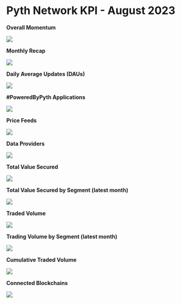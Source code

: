 # Pyth Network KPI - August 2023

**Overall Momentum**

![](../../../../images/kpi/august-23/pyth-momentum-aug-23.jpg)

**Monthly Recap**

![](../../../../images/kpi/august-23/pyth-aug-23.jpg)

**Daily Average Updates (DAUs)**

![](../../../../images/kpi/august-23/aug-23-daily-average-updates.jpg)

**#PoweredByPyth Applications**

![](../../../../images/kpi/august-23/aug-23-apps-integrations.jpg)

**Price Feeds**

![](../../../../images/kpi/august-23/aug-23-price-feeds.jpg)

**Data Providers**

![](../../../../images/kpi/august-23/aug-23-data-providers.jpg)

**Total Value Secured**

![](../../../../images/kpi/august-23/aug-23-all-chain-tvs.jpg)

**Total Value Secured by Segment (latest month)**

![](../../../../images/kpi/august-23/aug-23-dapps-tvs.jpg)

**Traded Volume**

![](../../../../images/kpi/august-23/aug-23-all-chain-volume.jpg)

**Trading Volume by Segment (latest month)**

![](../../../../images/kpi/august-23/aug-23-trading-volume.jpg)

**Cumulative Traded Volume**

![](../../../../images/kpi/august-23/aug-23-traded-volume.jpg)

**Connected Blockchains**

![](../../../../images/kpi/august-23/aug-23-connected-blockchains.jpg)
